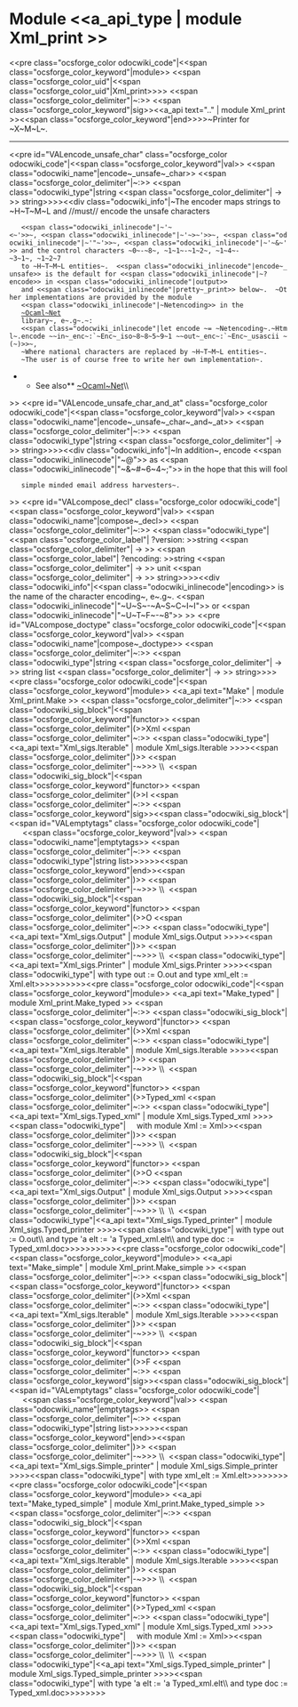 =Module <<a_api_type | module Xml_print >> =
<<pre class="ocsforge_color odocwiki_code"|<<span class="ocsforge_color_keyword"|module>> <<span class="ocsforge_color_uid"|<<span class="ocsforge_color_uid"|Xml_print>>>> <<span class="ocsforge_color_delimiter"|~:>> <<span class="ocsforge_color_keyword"|sig>><<a_api text=".." | module Xml_print >><<span class="ocsforge_color_keyword"|end>>>>~Printer for ~X~M~L~.

----
<<pre id="VALencode_unsafe_char" class="ocsforge_color odocwiki_code"|<<span class="ocsforge_color_keyword"|val>> <<span class="odocwiki_name"|encode~_unsafe~_char>> <<span class="ocsforge_color_delimiter"|~:>> <<span class="odocwiki_type"|string <<span class="ocsforge_color_delimiter"| -> >> string>>>><<div class="odocwiki_info"|~The encoder maps strings to ~H~T~M~L and //must// encode the unsafe characters
    <<span class="odocwiki_inlinecode"|~'~<~'>>~, <<span class="odocwiki_inlinecode"|~'~>~'>>~, <<span class="odocwiki_inlinecode"|~'"~'>>~, <<span class="odocwiki_inlinecode"|~'~&~'>> and the control characters ~0~-~8~, ~1~1~-~1~2~, ~1~4~-~3~1~, ~1~2~7
    to ~H~T~M~L entities~.  <<span class="odocwiki_inlinecode"|encode~_unsafe>> is the default for <<span class="odocwiki_inlinecode"|~?encode>> in <<span class="odocwiki_inlinecode"|output>>
    and <<span class="odocwiki_inlinecode"|pretty~_print>> below~.  ~Other implementations are provided by the module
    <<span class="odocwiki_inlinecode"|~Netencoding>> in the
    [[http://www.ocaml-programming.de/programming/ocamlnet.html|~Ocaml~Net]]
    library~, e~.g~.~:
    <<span class="odocwiki_inlinecode"|let encode ~= ~Netencoding~.~Html~.encode ~~in~_enc~:`~Enc~_iso~8~8~5~9~1 ~~out~_enc~:`~Enc~_usascii ~(~)>>~,
    ~Where national characters are replaced by ~H~T~M~L entities~.
    ~The user is of course free to write her own implementation~.
**See also** [[http://www.ocaml-programming.de/programming/ocamlnet.html|~Ocaml~Net]]\\
>>
<<pre id="VALencode_unsafe_char_and_at" class="ocsforge_color odocwiki_code"|<<span class="ocsforge_color_keyword"|val>> <<span class="odocwiki_name"|encode~_unsafe~_char~_and~_at>> <<span class="ocsforge_color_delimiter"|~:>> <<span class="odocwiki_type"|string <<span class="ocsforge_color_delimiter"| -> >> string>>>><<div class="odocwiki_info"|~In addition~, encode <<span class="odocwiki_inlinecode"|"~@">> as <<span class="odocwiki_inlinecode"|"~&~#~6~4~;">> in the hope that this will fool
    simple minded email address harvesters~.
>>
<<pre id="VALcompose_decl" class="ocsforge_color odocwiki_code"|<<span class="ocsforge_color_keyword"|val>> <<span class="odocwiki_name"|compose~_decl>> <<span class="ocsforge_color_delimiter"|~:>> <<span class="odocwiki_type"|<<span class="ocsforge_color_label"| ?version: >>string <<span class="ocsforge_color_delimiter"| -> >> <<span class="ocsforge_color_label"| ?encoding: >>string <<span class="ocsforge_color_delimiter"| -> >> unit <<span class="ocsforge_color_delimiter"| -> >> string>>>><<div class="odocwiki_info"|<<span class="odocwiki_inlinecode"|encoding>> is the name of the character encoding~, e~.g~. <<span class="odocwiki_inlinecode"|"~U~S~-~A~S~C~I~I">> or <<span class="odocwiki_inlinecode"|"~U~T~F~-~8">>
>>
<<pre id="VALcompose_doctype" class="ocsforge_color odocwiki_code"|<<span class="ocsforge_color_keyword"|val>> <<span class="odocwiki_name"|compose~_doctype>> <<span class="ocsforge_color_delimiter"|~:>> <<span class="odocwiki_type"|string <<span class="ocsforge_color_delimiter"| -> >> string list <<span class="ocsforge_color_delimiter"| -> >> string>>>><<pre class="ocsforge_color odocwiki_code"|<<span class="ocsforge_color_keyword"|module>> <<a_api text="Make" | module Xml_print.Make >> <<span class="ocsforge_color_delimiter"|~:>> <<span class="odocwiki_sig_block"|<<span class="ocsforge_color_keyword"|functor>> <<span class="ocsforge_color_delimiter"|(>>Xml <<span class="ocsforge_color_delimiter"|~:>> <<span class="odocwiki_type"|<<a_api text="Xml_sigs.Iterable" | module Xml_sigs.Iterable >>>><<span class="ocsforge_color_delimiter"|)>> <<span class="ocsforge_color_delimiter"|-~>>> \\  <<span class="odocwiki_sig_block"|<<span class="ocsforge_color_keyword"|functor>> <<span class="ocsforge_color_delimiter"|(>>I <<span class="ocsforge_color_delimiter"|~:>> <<span class="ocsforge_color_keyword"|sig>><<span class="odocwiki_sig_block"|<<span id="VALemptytags" class="ocsforge_color odocwiki_code"|      <<span class="ocsforge_color_keyword"|val>> <<span class="odocwiki_name"|emptytags>> <<span class="ocsforge_color_delimiter"|~:>> <<span class="odocwiki_type"|string list>>>>>><<span class="ocsforge_color_keyword"|end>><<span class="ocsforge_color_delimiter"|)>> <<span class="ocsforge_color_delimiter"|-~>>> \\  <<span class="odocwiki_sig_block"|<<span class="ocsforge_color_keyword"|functor>> <<span class="ocsforge_color_delimiter"|(>>O <<span class="ocsforge_color_delimiter"|~:>> <<span class="odocwiki_type"|<<a_api text="Xml_sigs.Output" | module Xml_sigs.Output >>>><<span class="ocsforge_color_delimiter"|)>> <<span class="ocsforge_color_delimiter"|-~>>> \\  <<span class="odocwiki_type"|<<a_api text="Xml_sigs.Printer" | module Xml_sigs.Printer >>>><<span class="odocwiki_type"| with type out := O.out and type xml_elt := Xml.elt>>>>>>>>>><<pre class="ocsforge_color odocwiki_code"|<<span class="ocsforge_color_keyword"|module>> <<a_api text="Make_typed" | module Xml_print.Make_typed >> <<span class="ocsforge_color_delimiter"|~:>> <<span class="odocwiki_sig_block"|<<span class="ocsforge_color_keyword"|functor>> <<span class="ocsforge_color_delimiter"|(>>Xml <<span class="ocsforge_color_delimiter"|~:>> <<span class="odocwiki_type"|<<a_api text="Xml_sigs.Iterable" | module Xml_sigs.Iterable >>>><<span class="ocsforge_color_delimiter"|)>> <<span class="ocsforge_color_delimiter"|-~>>> \\  <<span class="odocwiki_sig_block"|<<span class="ocsforge_color_keyword"|functor>> <<span class="ocsforge_color_delimiter"|(>>Typed_xml <<span class="ocsforge_color_delimiter"|~:>> <<span class="odocwiki_type"|<<a_api text="Xml_sigs.Typed_xml" | module Xml_sigs.Typed_xml >>>><<span class="odocwiki_type"|     with module Xml := Xml>><<span class="ocsforge_color_delimiter"|)>> <<span class="ocsforge_color_delimiter"|-~>>> \\  <<span class="odocwiki_sig_block"|<<span class="ocsforge_color_keyword"|functor>> <<span class="ocsforge_color_delimiter"|(>>O <<span class="ocsforge_color_delimiter"|~:>> <<span class="odocwiki_type"|<<a_api text="Xml_sigs.Output" | module Xml_sigs.Output >>>><<span class="ocsforge_color_delimiter"|)>> <<span class="ocsforge_color_delimiter"|-~>>> \\  \\  <<span class="odocwiki_type"|<<a_api text="Xml_sigs.Typed_printer" | module Xml_sigs.Typed_printer >>>><<span class="odocwiki_type"| with type out := O.out\\                              and type 'a elt := 'a Typed_xml.elt\\                              and type doc := Typed_xml.doc>>>>>>>>>><<pre class="ocsforge_color odocwiki_code"|<<span class="ocsforge_color_keyword"|module>> <<a_api text="Make_simple" | module Xml_print.Make_simple >> <<span class="ocsforge_color_delimiter"|~:>> <<span class="odocwiki_sig_block"|<<span class="ocsforge_color_keyword"|functor>> <<span class="ocsforge_color_delimiter"|(>>Xml <<span class="ocsforge_color_delimiter"|~:>> <<span class="odocwiki_type"|<<a_api text="Xml_sigs.Iterable" | module Xml_sigs.Iterable >>>><<span class="ocsforge_color_delimiter"|)>> <<span class="ocsforge_color_delimiter"|-~>>> \\  <<span class="odocwiki_sig_block"|<<span class="ocsforge_color_keyword"|functor>> <<span class="ocsforge_color_delimiter"|(>>F <<span class="ocsforge_color_delimiter"|~:>> <<span class="ocsforge_color_keyword"|sig>><<span class="odocwiki_sig_block"|<<span id="VALemptytags" class="ocsforge_color odocwiki_code"|      <<span class="ocsforge_color_keyword"|val>> <<span class="odocwiki_name"|emptytags>> <<span class="ocsforge_color_delimiter"|~:>> <<span class="odocwiki_type"|string list>>>>>><<span class="ocsforge_color_keyword"|end>><<span class="ocsforge_color_delimiter"|)>> <<span class="ocsforge_color_delimiter"|-~>>> \\  <<span class="odocwiki_type"|<<a_api text="Xml_sigs.Simple_printer" | module Xml_sigs.Simple_printer >>>><<span class="odocwiki_type"| with type xml_elt := Xml.elt>>>>>>>><<pre class="ocsforge_color odocwiki_code"|<<span class="ocsforge_color_keyword"|module>> <<a_api text="Make_typed_simple" | module Xml_print.Make_typed_simple >> <<span class="ocsforge_color_delimiter"|~:>> <<span class="odocwiki_sig_block"|<<span class="ocsforge_color_keyword"|functor>> <<span class="ocsforge_color_delimiter"|(>>Xml <<span class="ocsforge_color_delimiter"|~:>> <<span class="odocwiki_type"|<<a_api text="Xml_sigs.Iterable" | module Xml_sigs.Iterable >>>><<span class="ocsforge_color_delimiter"|)>> <<span class="ocsforge_color_delimiter"|-~>>> \\  <<span class="odocwiki_sig_block"|<<span class="ocsforge_color_keyword"|functor>> <<span class="ocsforge_color_delimiter"|(>>Typed_xml <<span class="ocsforge_color_delimiter"|~:>> <<span class="odocwiki_type"|<<a_api text="Xml_sigs.Typed_xml" | module Xml_sigs.Typed_xml >>>><<span class="odocwiki_type"|     with  module Xml := Xml>><<span class="ocsforge_color_delimiter"|)>> <<span class="ocsforge_color_delimiter"|-~>>> \\  \\  <<span class="odocwiki_type"|<<a_api text="Xml_sigs.Typed_simple_printer" | module Xml_sigs.Typed_simple_printer >>>><<span class="odocwiki_type"| with type 'a elt := 'a Typed_xml.elt\\                                    and type doc := Typed_xml.doc>>>>>>>>